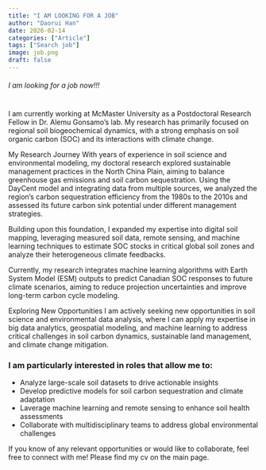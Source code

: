 ```yaml
---
title: "I AM LOOKING FOR A JOB"
author: "Daorui Han"
date: 2026-02-14
categories: ["Article"]
tags: ["Search job"]
image: job.png
draft: false
---
```

###### I am looking for a job now!!!  
#
#

I am currently working at McMaster University as a Postdoctoral Research Fellow in Dr. Alemu Gonsamo’s lab. My research has primarily focused on regional soil biogeochemical dynamics, with a strong emphasis on soil organic carbon (SOC) and its interactions with climate change.

My Research Journey
With years of experience in soil science and environmental modeling, my doctoral research explored sustainable management practices in the North China Plain, aiming to balance greenhouse gas emissions and soil carbon sequestration. Using the DayCent model and integrating data from multiple sources, we analyzed the region’s carbon sequestration efficiency from the 1980s to the 2010s and assessed its future carbon sink potential under different management strategies.

Building upon this foundation, I expanded my expertise into digital soil mapping, leveraging measured soil data, remote sensing, and machine learning techniques to estimate SOC stocks in critical global soil zones and analyze their heterogeneous climate feedbacks.

Currently, my research integrates machine learning algorithms with Earth System Model (ESM) outputs to predict Canadian SOC responses to future climate scenarios, aiming to reduce projection uncertainties and improve long-term carbon cycle modeling.

Exploring New Opportunities
I am actively seeking new opportunities in soil science and environmental data analysis, where I can apply my expertise in big data analytics, geospatial modeling, and machine learning to address critical challenges in soil carbon dynamics, sustainable land management, and climate change mitigation.

### I am particularly interested in roles that allow me to:

  - Analyze large-scale soil datasets to drive actionable insights
  - Develop predictive models for soil carbon sequestration and climate adaptation
  - Laverage machine learning and remote sensing to enhance soil health assessments
  - Collaborate with multidisciplinary teams to address global environmental challenges

If you know of any relevant opportunities or would like to collaborate, feel free to connect with me! Please find my cv on the main page. 
  
  




